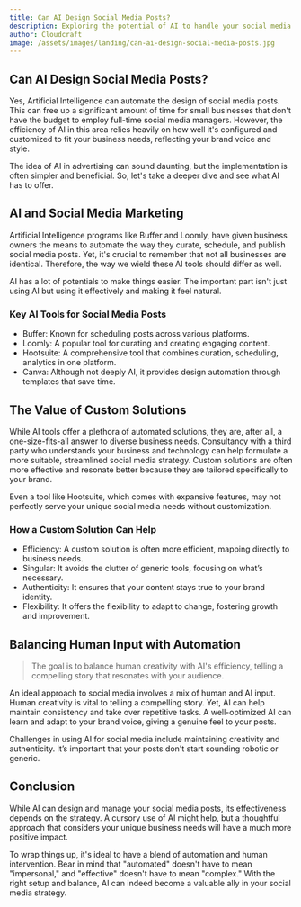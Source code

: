```yaml
---
title: Can AI Design Social Media Posts?
description: Exploring the potential of AI to handle your social media marketing, enhancing efficiency and effectiveness.
author: Cloudcraft
image: /assets/images/landing/can-ai-design-social-media-posts.jpg
---
```


## Can AI Design Social Media Posts?

Yes, Artificial Intelligence can automate the design of social media posts. This can free up a significant amount of time for small businesses that don't have the budget to employ full-time social media managers. However, the efficiency of AI in this area relies heavily on how well it's configured and customized to fit your business needs, reflecting your brand voice and style.

The idea of AI in advertising can sound daunting, but the implementation is often simpler and beneficial. So, let's take a deeper dive and see what AI has to offer.

<ServicesBlurb />

## AI and Social Media Marketing

Artificial Intelligence programs like Buffer and Loomly, have given business owners the means to automate the way they curate, schedule, and publish social media posts. Yet, it's crucial to remember that not all businesses are identical. Therefore, the way we wield these AI tools should differ as well.

AI has a lot of potentials to make things easier. The important part isn't just using AI but using it effectively and making it feel natural.

### Key AI Tools for Social Media Posts

 * Buffer: Known for scheduling posts across various platforms.
 * Loomly: A popular tool for curating and creating engaging content.
 * Hootsuite: A comprehensive tool that combines curation, scheduling, analytics in one platform.
 * Canva: Although not deeply AI, it provides design automation through templates that save time.

## The Value of Custom Solutions

While AI tools offer a plethora of automated solutions, they are, after all, a one-size-fits-all answer to diverse business needs. Consultancy with a third party who understands your business and technology can help formulate a more suitable, streamlined social media strategy. Custom solutions are often more effective and resonate better because they are tailored specifically to your brand.

Even a tool like Hootsuite, which comes with expansive features, may not perfectly serve your unique social media needs without customization.

### How a Custom Solution Can Help

 * Efficiency: A custom solution is often more efficient, mapping directly to business needs.
 * Singular: It avoids the clutter of generic tools, focusing on what’s necessary.
 * Authenticity: It ensures that your content stays true to your brand identity.
 * Flexibility: It offers the flexibility to adapt to change, fostering growth and improvement.

<GetStartedBlurb />

## Balancing Human Input with Automation

<blockquote>The goal is to balance human creativity with AI's efficiency, telling a compelling story that resonates with your audience.</blockquote>

An ideal approach to social media involves a mix of human and AI input. Human creativity is vital to telling a compelling story. Yet, AI can help maintain consistency and take over repetitive tasks. A well-optimized AI can learn and adapt to your brand voice, giving a genuine feel to your posts.

Challenges in using AI for social media include maintaining creativity and authenticity. It’s important that your posts don't start sounding robotic or generic.

## Conclusion

While AI can design and manage your social media posts, its effectiveness depends on the strategy. A cursory use of AI might help, but a thoughtful approach that considers your unique business needs will have a much more positive impact.

To wrap things up, it's ideal to have a blend of automation and human intervention. Bear in mind that "automated" doesn't have to mean "impersonal," and "effective" doesn't have to mean "complex." With the right setup and balance, AI can indeed become a valuable ally in your social media strategy.